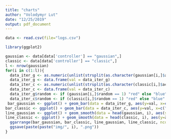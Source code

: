 ```yaml
---
title: "charts"
author: "Volodymyr Lut"
date: "12/25/2019"
output: pdf_document
---
```


```r
data <- read.csv(file="logs.csv")
```

```r
library(ggplot2)
```

```r
gaussian <- data[data['controller'] == "gaussian",]
classic <- data[data['controller'] == "classic",]
l <- nrow(gaussian)
for(i in c(1:l)){
  data_iter_g <- as.numeric(unlist(strsplit(as.character(gaussian[i,]$action), '\\-')))
  data_iter_g <- data.frame(val = data_iter_g)
  data_iter_c <- as.numeric(unlist(strsplit(as.character(classic[i,]$action), '\\-')))
  data_iter_c <- data.frame(val = data_iter_c)
  data_iter_g$random <- if (gaussian[i,]$random == 1) "red" else "blue"
  data_iter_c$random <- if (classic[i,]$random == 1) "red" else "blue"
 bar_gaussian <- ggplot() + geom_bar(data = data_iter_g, aes(y=val, x=c("K1", "F1", "K2", "F2", "K3", "F3", "K4", "F4"), fill=random), stat="identity") + ylim(0, 64) + ggtitle(paste("Gaussian CNN for ", toupper(gaussian[i,]$dataset))) + xlab("Actions") + theme(legend.position = "none")
bar_classic <- ggplot() + geom_bar(data = data_iter_c, aes(y=val, x=c("K1", "F1", "K2", "F2", "K3", "F3", "K4", "F4"), fill=random), stat="identity") + ylim(0, 64) + ggtitle(paste("Classic CNN for ", toupper(classic[i,]$dataset))) + xlab("Actions") + theme(legend.position = "none")
line_gaussian <- ggplot() + geom_smooth(data = head(gaussian, i), aes(y=accuracy, x=c(0:(i-1)))) + xlim(0, l) + ggtitle(paste("Gaussian accuracy for ", toupper(gaussian[i,]$dataset))) + xlab("Epoch")
line_classic <- ggplot() + geom_smooth(data = head(classic, i), aes(y=accuracy, x=c(0:(i-1)))) + xlim(0, l) + ggtitle(paste("Classic accuracy for ", toupper(classic[i,]$dataset))) + xlab("Epoch")
  ggarrange(bar_gaussian, bar_classic, line_gaussian, line_classic, ncol = 2, nrow = 2)
  ggsave(paste(paste("img/", i), ".png"))
}
```
